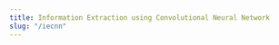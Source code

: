 ```yaml
---
title: Information Extraction using Convolutional Neural Network
slug: "/iecnn"
---
```



<Title num="" text=" TECHNOLOGIES USED" />

-   Python3
-   Tensorflow
-   Numpy
-   Pandas
-   Matplotlib
-   Gensim
-   NLTK
-   Jupyter Notebook

<br />
<br />

##### IMPORTANT LINKS: <a href="https://github.com/mihirsam/Information-Extraction-using-CNN" target="_blank" id="customa">GitHub</a>

<br />
<br />
<br />

<Title num="" text=" ABSTRACT" />

Text summarization is a technique of briefing a large text document by extracting its significant
information. Extractive text summarization involves direct extraction of sentences from the
original document to form a summarized document. The considered task had been an intriguing
one for a long time and thus many approaches had been proposed for the same. This paper
proposes information extraction from a large text document using a Convolutional Neural
Network(CNN).

<br />
<br />
<br />

<Title num="01. " text=" INTRODUCTION" />

The amount of information available online today is huge. Moreover, with the spread
of the internet, it is now easy to share and avail any information. However, with
this ease of availability of information, the problem of information overloading
arises. Although data is available in abundance, it is hard to find whether it
is reliable or not. Also, not everything in a document is required, a considerably
large document might be filled with redundant data and thus only a portion of
it contributes to actual information. Therefore, it becomes difficult to obtain
the required and authentic information. Text summarization is a process by which
the information content of a large document can be expressed by a comparatively
smaller one about the significant information that was conveyed by the original
document. It involves both Information Retrieval and Information Filtering [1].
Therefore, it can help obtain relevant information as well as time-efficient for
tasks that involve a large amount of data. Text summarization can be further categorized
[2] as extractive text summarization and abstractive text summarization. In extractive
text summarization, the document is summarized directly by selecting and extracting
relevant sentences and adding it to the generated summary. While, in abstractive
summarization, the document under consideration is summarized by extracting the
information semantically, i.e. to scan the document, understand its meaning and
then the summary is generated according to the semantic knowledge of the document.
Further, the summarization can be done for a single document or multiple documents.
Or to say, text summarization can be done for a single document at a time or summarization
of text can be performed considering multiple documents. The current paper proposes
an approach of extractive method of text summarization for a single document and
presents results obtained thereof. The proposed method uses a Convolution Neural
Network based technique for extractive summarization of single documents. The
document under consideration is converted to vectors embedding semantically meaningful
word representations before summarization. The actual summarization uses pre-trained
classes for processing by the CNN. Comparisons with blind summaries returned by
human readers using BLEU returned good results. The rest of the paper has been
organized as follows. The following section presents related work done on text
summarization with section 3 presenting in brief the various techniques used.
Section 4 presents the proposed model in detail and section 5 is dedicated to
the experimentation and results. Finally, section 6 concludes the paper with discussions
and future scope of work.

<br />
<br />
<br />

<Title num="02. " text=" RELATED WORK" />

Text summarization had been under consideration for quite a long time, with one of
the earliest work done by H.P.Luhn[3] in 1958, which extracts statistical information
using word frequency and distribution. Luhn approached the problem by marking the
sentences according to the sum of the frequency of words in a document and then selecting
and extracting the sentences having the highest score. Since then, various methods
of ranking the sentences have been proposed, H.P.Edmundson[4] in 1969, proposed a
similar ranking technique which along with the previously mentioned criteria of term
frequency, also considered pragmatic phrase, words that appeared in the title as
well as the location of the sentence in the document. The increasing availability
of information kept text summarization relevant to researchers, and a lot of variety
of techniques have been used to approach the problem. LF Rau et al. in 1989[5] approached
the problem based on linguistic knowledge acquisition and using System for Conceptual
Information Summarization, Organization, and Retrieval technique for text summarization.
Todd Johnsan et al. in 2003[6] suggested generating a summary by creating a word
graph based on similarity and removing the redundancy from the document. Also, Rada
Mihelcea[7] in 2004 proposed an unsupervised graph-based ranking algorithm for sentence
extraction from a text document. Another popular work of extraction of sentences
was proposed by M.A.Fattah et al. in 2012[8] that considered the effect of summary
features like the position of a sentence in the document, positive-negative keywords,
similarity and many more. Then the features thus defined, were used with various
advanced techniques, such as genetic algorithm, mathematical regression to generate
feature weights, then neural networks and Gaussian Mixture model to perform summarization.
Another similar but comparatively less complex work was proposed by M Mendoza Et
al. in 2014[9] where similar sentence features were considered along with using genetic
algorithms. The approach as the sentence extraction from text document is a binary
optimization problem as assumed fitness to be dependent on various statistical features
of the sentence. Text summarization has also been approached using neural networks
by Aakash Sinha[10] in 2018. Neural networks in combination with other techniques
are also been used for the problem under consideration, such as the idea of using
neural networks with rhetorical structure theory was proposed by MK AR[11]. Not only
combination techniques but also different variations neural networks have been used
to approach the problem. Ramesh Nallapati et al. in 2017[12] in their work proposed
using Recurrent Neural Networks to condense the text document. One another variation
of Artificial Neural Network is Convolutional Neural Network(also popularly known
as CNN). This paper proposes a model that incorporates CNN to extract information
from a large text document, such that the extracted information alone can convey
the significant idea portrayed by the larger text document.

<br />
<br />
<br />

<Title num="03. " text=" METHODOLOGIES USED" />

##### 3.1 Word Embeddings

Word embeddings are techniques to map textual information to a vector of continuous numbers.
Embeddings have been used extensively used to meaningfully represent textual information in
numerical space. In the current paper, the proposed model uses Doc2vec embedding to vectorize
the input text before summarization. Proposed by Mikilov et al [13], Doc2Vec is a refinement
over Word2vec embedding [14][15].
Word embeddings differ from word encoding in retaining word relationships. While an encoding
is merely a word representation, embeddings preserve the context and relationships between
words. Encodings are inefficient due to volume which may be exceedingly high for large
documents.
Word2vec is an embedding technique that offers two novel architectures to convert text to word
vectors, viz., Continuous Bag of Words and Skip-gram model, both working on the concept of the
local context window. Doc2vec is based on Word2Vec, the difference being that instead of the
word being embedded, it considers paragraph vectors. Similar to Word2Vec, Doc2vec also offers
two novel architectures, namely, Distributed Bag of Words version of Paragraph Vector(PVDBOW) which is similar to Skip-gram architecture and Distributed Memory version of Paragraph
Vector (PV-DM) which is again similar to CBOW model, which is depicted in Figure 1.

<img width={950} height={435} src={FigureOne} alt="Figure One" />

<h6>
    &nbsp;&nbsp;&nbsp;&nbsp;&nbsp;&nbsp;&nbsp;&nbsp;&nbsp;&nbsp;&nbsp;&nbsp;&nbsp;&nbsp;&nbsp;&nbsp;&nbsp;&nbsp;&nbsp;&nbsp;&nbsp;&nbsp;&nbsp;&nbsp;&nbsp;&nbsp;&nbsp;&nbsp;&nbsp;&nbsp;&nbsp;&nbsp;&nbsp;&nbsp;&nbsp;&nbsp;&nbsp;&nbsp;&nbsp;&nbsp;&nbsp;&nbsp;&nbsp;&nbsp;&nbsp;&nbsp;&nbsp;&nbsp;&nbsp;&nbsp;&nbsp;&nbsp;&nbsp;&nbsp;&nbsp;&nbsp;&nbsp;&nbsp;&nbsp;&nbsp;FIGURE
    1: Rough demonstration of CBOW Architecture of Word2Vec
</h6>

However, to generate the said distributed representations of word vectors, Doc2Vec takes as input
numeric values which are one hot encoded-word representations. So, the input to these
embedding architectures are implicitly the encoded vectors and for Doc2Vec, an additional
paragraph id is fed as input to uniquely distinguish the paragraphs.

<br />

##### 3.2 Convolutional Neural Network

Convolutional Neural Network is a variation of Deep Neural Network having convolution layers,
pooling layers, fully connected layers and many more like dropout layers. The input taken is in
matrix form, having values that represent the input in its vector form.
A CNN model can be classified into two parts – Feature Learning and Classification. Feature
Learning consists of convolutional layers and pooling layers connected. The classification consists
of a flattening layer, a fully connected layer and a softmax function that finally classifies the input
having probabilistic values between 0 and 1.

<img width={950} height={435} src={FigureTwo} alt="Figure Two" />

<h6>
    &nbsp;&nbsp;&nbsp;&nbsp;&nbsp;&nbsp;&nbsp;&nbsp;&nbsp;&nbsp;&nbsp;&nbsp;&nbsp;&nbsp;&nbsp;&nbsp;&nbsp;&nbsp;&nbsp;&nbsp;&nbsp;&nbsp;&nbsp;&nbsp;&nbsp;&nbsp;&nbsp;&nbsp;&nbsp;&nbsp;&nbsp;&nbsp;&nbsp;&nbsp;&nbsp;&nbsp;&nbsp;&nbsp;&nbsp;&nbsp;&nbsp;&nbsp;&nbsp;&nbsp;&nbsp;&nbsp;&nbsp;&nbsp;&nbsp;&nbsp;&nbsp;&nbsp;&nbsp;&nbsp;&nbsp;&nbsp;&nbsp;&nbsp;&nbsp;&nbsp;FIGURE
    2: Schematic Diagram of Convolution Network
</h6>

The convolutional layer is the first layer in a CNN model. It takes in two inputs – matrix
representation of the input vector and a kernel/filter. The convolutional layer performs Feature
Map between the two inputs which are multiplying the kernel to the input matrix. This helps in
highlighting the values that are required for classification. The values of the kernel being used are
chosen depending upon the different types of operations like edge detection, blurring, and
sharpening. The convolutional layer also uses the ReLU function to bring non-linearity and
padding when the kernel does not fit properly in the input matrix.
The pooling layer is used to reduce the number of parameters i.e. it reduces the dimensionality of
the input matrix by retaining important features. Pooling can be done in various ways like max
pooling, average pooling, and sum pooling.
The fully connected layer works in three parts. Firstly, it performs flattening by converting the
matrix obtained after Feature Learning into a vector which is then fed into a fully connected
network for creating a model by combining the features. Finally, softmax function is applied which
classifies the input having probabilistic values between 0 and 1[16].

<br />

##### 3.3 BLEU Score

Bilingual Evaluation Understudy (BLEU)[17] emerged rapidly as a replacement for humans from
evaluating machine-translated text since the human evaluation was expensive and also consumed
a lot of time and manpower. BLEU compares a machine translated text with one or more human
generated reference text and depending upon the similarity produces a score. BLEU checks if the
words present in machine generated text appears in any of the reference text. The degree of
similarity in the machine generated text and the reference text results in a score. The score is
computed by dividing the sum of the maximum number of each word present in the reference text
to the number of the same word present in the machine generated text, the score generated is
known as unigram precision. The comparison can also be made on unigrams, bigrams, trigrams,
4-grams or n-grams, where these are a group of words with unigrams having 1 word, bigrams
having a group of two words and so on. The count of each word present in the text is positionindependent. The more the similarity in the number of each word present the better the machine
translated text and also the precision. The final BLEU score is calculated by taking the geometric
mean of the precision scores and then multiplying the computed mean by an exponential brevity
penalty factor. The BLEU score computed lies within the range 0 to 1.
This means of evaluation is very similar to calculate the precision of the machine generated text.
The score of 1 is attained very seldomly only when the documents are identical. BLEU also
includes “a multiplicative brevity penalty” which becomes active when the target text is longer
than the candidate one.

<br />
<br />
<br />

<Title num="04. " text=" PROPOSED METHOD" />

The model proposed in the paper had been experimented on three datasets, i.e. three documents
were tried to be summarized using the proposed model. The documents thus considered had been
different from one another in terms of its contents. The documents had information related to
World War II [18], Sourav Ganguly [19] and Sir Aurobindo [20]. The first document had factual
information about the events that occurred in World War II. The second document had
information about Sourav Ganguly as a leader, and also his opinions on various events (in first
person’s speech format). The third document consisted various quotes of Sir Aurobindo and
Mother India.
As no standard datasets were used for the task, data had to be pre-processed for further use as it
had lots of noise. Various citations and other garbage symbols had to be removed, a more
generalized form of the document was retrieved. Each sentence were then obtained and it was
made sure no sentence were retrieved having number of words less than one, i.e. empty sentences
that might appear due to direct retrieval from web pages are filtered. All the documents had to be
cleaned and normalized for being fed into the model.

<img width={950} height={435} src={FigureThree} alt="Figure Three" />

<h6>
    &nbsp;&nbsp;&nbsp;&nbsp;&nbsp;&nbsp;&nbsp;&nbsp;&nbsp;&nbsp;&nbsp;&nbsp;&nbsp;&nbsp;&nbsp;&nbsp;&nbsp;&nbsp;&nbsp;&nbsp;&nbsp;&nbsp;&nbsp;&nbsp;&nbsp;&nbsp;&nbsp;&nbsp;&nbsp;&nbsp;&nbsp;&nbsp;&nbsp;&nbsp;&nbsp;&nbsp;&nbsp;&nbsp;&nbsp;&nbsp;&nbsp;&nbsp;&nbsp;&nbsp;&nbsp;&nbsp;&nbsp;&nbsp;&nbsp;&nbsp;&nbsp;&nbsp;&nbsp;&nbsp;&nbsp;&nbsp;&nbsp;&nbsp;&nbsp;&nbsp;&nbsp;&nbsp;&nbsp;&nbsp;&nbsp;&nbsp;&nbsp;&nbsp;&nbsp;&nbsp;&nbsp;&nbsp;&nbsp;&nbsp;&nbsp;&nbsp;&nbsp;&nbsp;&nbsp;&nbsp;&nbsp;&nbsp;&nbsp;&nbsp;FIGURE
    3: 2D Vectorization of sentences
</h6>

The documents had been carefully studied and various classes of sentences (information based)
had been identified for each of the document. After identification of classes, a dataset had been so
prepared that sentences falling under each class had been separated and kept under the heading of
identified class. For instance, the document of World War II had sentences having information of
events like its advancement, it impact in Asia and Europe, mass slaughter, causalities, aftermath
and so on. Similarly, all the documents were studied carefully and sentences were classified
manually.
The paper proposes a model that uses neural network to perform the summarization task. But
computations cannot be carried out directly over free text, the documents’ numerical
representations had to be obtained and for the same, a neural model had to designed just to
provide numerical representation of word. For the said task an embedding scheme had been
adopted so that not just word vectors could be obtained, but the vectors even preserved semantic
relations amongst them. The embedding technique used for this model was Doc2vec [21] as
vectors were not required for each word, but for entire sentence. Each sentence being treated as
individual documents were embedded and equivalent vector representations were retrieved. As
the document had sentences ranging from very short sentences to long running sentences, vector
size was fixed to 100, assuming no important information will be lost nor too much void
information will be stored. However, as the model proposed in the paper primarily uses CNN for
summarization, the vectors were resized to its 2D equivalent matrix of size 10x10 as the model
was seen to perform better with 2D representation as compared to single dimension
representation.
The sentence vectors thus obtained are now to be fed into another neural network for training
purpose. As said, the documents had been refined and various classes of sentences were identified
based on its information. In accordance to these defined classes the sentence vectors had to be
trained and for this training purpose, a convolutional neural network(CNN) model is proposed.
To avoid early shrinking, the model employed a zero padding layer at the beginning of the
architecture, followed by a convolutional layer and max pooling layer respectively. But the model
uses three parallel architectures for said padding, convolution and pooling task as the
classification task is expected to be better achieved with such architecture [22]. The results of
these parallel architectures had to be concatenated to unite the results. After concatenating the
results, a flatten layer had been deployed to flatten the outcome of its previous layers removing
the insignificant entries. Finally, a dense layer, or to say, a fully connected layer was deployed to
complete the classification task.
The model uses Rectified Linear Unit (ReLU) as its activation function in the convolution layer.
The activation function gives same value as input if positive else returns zero. It is said to be one
of the most used activation function for CNN architectures [23]. But, this activation function has
a limitation that it cannot be used in output layer. For the output layer, since the network deals
with multi classification task of sentences, the activation of softmax have been used. The
activation function so works that it gives probability of each sentence for each class and all these
probabilities sums to one. To track the loss of the network while training, loss function of sparse
categorical cross entropy [24] is used. The output of this loss function ranges between 0 and 1,
and this value is actually in the probability form. As known, loss function is an error reduction
method of the network. The generated output is actually the difference between predicted
probability and expected probability for the classification task and thus the correction process
aims at depleting this difference.

<img width={950} height={700} src={FigureFour} alt="Figure Four" />

<h6>
    &nbsp;&nbsp;&nbsp;&nbsp;&nbsp;&nbsp;&nbsp;&nbsp;&nbsp;&nbsp;&nbsp;&nbsp;&nbsp;&nbsp;&nbsp;&nbsp;&nbsp;&nbsp;&nbsp;&nbsp;&nbsp;&nbsp;&nbsp;&nbsp;&nbsp;&nbsp;&nbsp;&nbsp;&nbsp;&nbsp;&nbsp;&nbsp;&nbsp;&nbsp;&nbsp;&nbsp;&nbsp;&nbsp;&nbsp;&nbsp;&nbsp;&nbsp;&nbsp;&nbsp;&nbsp;&nbsp;&nbsp;&nbsp;&nbsp;&nbsp;&nbsp;&nbsp;&nbsp;&nbsp;FIGURE
    4: Rough Demonstration of architecture employed for World War II data
</h6>

The architecture of CNN used is a sequential one. However, as the documents are of different
type, the architecture had to undergo some changes in order to obtain better results. For instance,
since the document of World War II contains simple factual data about the events that occurred
during the war period, not many changes had to be done for this dataset. The figure below
roughly demonstrates the architecture of World War II data.
However, this is not the case with the other datasets. As document containing the data regarding
Sourav Ganguly had first person’s speech and that having data related to Sir Aurobindo consisted
series of quotes, it had been comparatively complex to summarize the data as compared to the
earlier mentioned dataset. Thus for these datasets, an addition pooling layer had to be deployed
for better results. Figure 5 graphically represents this architecture.

<img width={950} height={700} src={FigureFive} alt="Figure Five" />

<h6>
    &nbsp;&nbsp;&nbsp;&nbsp;&nbsp;&nbsp;&nbsp;&nbsp;&nbsp;&nbsp;&nbsp;&nbsp;&nbsp;&nbsp;&nbsp;&nbsp;&nbsp;&nbsp;&nbsp;&nbsp;&nbsp;&nbsp;&nbsp;&nbsp;&nbsp;&nbsp;&nbsp;&nbsp;&nbsp;&nbsp;&nbsp;&nbsp;&nbsp;&nbsp;&nbsp;&nbsp;&nbsp;&nbsp;&nbsp;&nbsp;&nbsp;&nbsp;&nbsp;&nbsp;&nbsp;&nbsp;&nbsp;&nbsp;&nbsp;&nbsp;&nbsp;&nbsp;&nbsp;&nbsp;FIGURE
    5: Rough Demonstration of architecture employed for other data
</h6>

Using the said architecture, the document is first trained about the sentences falling under
specified classes. The network is trained, weights adjusted with each iteration, loss decreased and
accuracy is enhanced. Once the network had been trained, the document is given as input,
sentences are separated, it is vectorized and then classification is carried out.
The input document is divided into set of sentences each classified into designed classes. After
classification is done, the first sentences are picked from each class assuming that the first
sentence cannot be skipped for summary generation else entire context of the class will be
ambiguous. The process of selection of sentences is carried on until the summary is so generated
that the size of summary is 30% of that of the size of original document.

<br />
<br />
<br />

<Title num="05. " text=" EXPERIMENT AND RESULTS" />

The evaluation of the machine generated summary is not very deterministic task [25]. The
correctness of summary may differ from person to person depending upon an individual’s own
perspective. Yet attempts were made to try evaluating the generated summary (the candidate
summary) with reference to some human generated summary (the reference summary). Four
reference summaries were considered for each of the document and evaluation was carried to
check the efficiency of the build model.
For evaluation of the machine generated summary, the matrix of BLEU is been used. Usually, the
BLEU score of less than 15(if scaled out of 100) is said to be bad score while more than 35[26] is
acceptable. The scores obtained for each dataset against each reference summary is gin in the
tables below

<img width={950} height={450} src={FigureSix} alt="Figure Six" />

Table 1, presents results that can deduce that reference summary 3 is most similar to that of
machine generated summary, while reference summary 4 is most distinct. Thus it is difficult to
say about the correctness of the summary as the same machine generated summary seems to be
good for one human while not that efficient for the other one.

<img width={950} height={450} src={FigureSeven} alt="Figure Seven" />

Analyzing Table 2, it can be said that if the generated summary is considered in context of
reference summary 3, it is an appreciable model; but again it is not that good when considered
with context of reference summary 4. Also, it can be seen that the results for first dataset had been
quite better than this dataset.

<img width={950} height={450} src={FigureEight} alt="Figure Eight" />

Analysis of data shown in Table 3, in reference to reference summary 1 the model is seen to
provide best result while the same is not the case for reference summary 3. Again, it is clear that
the model does not always provide best results for same reference set. That implies, for same
human, the summary generated by the model may be really appreciable for one document but this
might not be the case every time.
The considered for evaluation is BLEU. However, BLEU is usually used for evaluation of
machine translation. Therefore for better understanding for the performance of the designed
model, a confusion matrix is created to map the common sentences, it frequency in the candidate
summary and the reference summary.
As already mentioned, the summarization task is so carried by the model that it condenses the
original document to 30% of its size. Thus reference summaries were also so designed that it
included the sentences from the document and the size ratio was maintained. The documents
considered for summarization were condensed to be:

-   World War II document – 13 sentences
-   Sourav Ganguly document – 17 sentences
-   Sir Aurobindo dataset – 9 quotes

The confusion matrix for common sentences in candidate summary and reference summary thus
created is shown in the Figures 6, 7 and 8 for document related world war II, Sourav Ganguly and
Sir Aurobindo respectively.

<img width={950} height={700} src={FigureNine} alt="Figure Nine" />

<h6>
    &nbsp;&nbsp;&nbsp;&nbsp;&nbsp;&nbsp;&nbsp;&nbsp;&nbsp;&nbsp;&nbsp;&nbsp;&nbsp;&nbsp;&nbsp;&nbsp;&nbsp;&nbsp;&nbsp;&nbsp;&nbsp;&nbsp;&nbsp;&nbsp;&nbsp;&nbsp;&nbsp;&nbsp;&nbsp;&nbsp;&nbsp;&nbsp;&nbsp;&nbsp;&nbsp;&nbsp;&nbsp;&nbsp;&nbsp;&nbsp;&nbsp;&nbsp;&nbsp;&nbsp;&nbsp;&nbsp;&nbsp;&nbsp;&nbsp;&nbsp;&nbsp;&nbsp;&nbsp;&nbsp;&nbsp;&nbsp;&nbsp;&nbsp;&nbsp;&nbsp;&nbsp;&nbsp;&nbsp;&nbsp;&nbsp;&nbsp;&nbsp;&nbsp;&nbsp;&nbsp;&nbsp;&nbsp;&nbsp;&nbsp;&nbsp;&nbsp;&nbsp;&nbsp;&nbsp;&nbsp;&nbsp;&nbsp;&nbsp;&nbsp;FIGURE
    6: Confusion Matrix for WW-II Dataset
</h6>

<br />
<br />

<img width={950} height={700} src={FigureTen} alt="Figure Ten" />

<h6>
    &nbsp;&nbsp;&nbsp;&nbsp;&nbsp;&nbsp;&nbsp;&nbsp;&nbsp;&nbsp;&nbsp;&nbsp;&nbsp;&nbsp;&nbsp;&nbsp;&nbsp;&nbsp;&nbsp;&nbsp;&nbsp;&nbsp;&nbsp;&nbsp;&nbsp;&nbsp;&nbsp;&nbsp;&nbsp;&nbsp;&nbsp;&nbsp;&nbsp;&nbsp;&nbsp;&nbsp;&nbsp;&nbsp;&nbsp;&nbsp;&nbsp;&nbsp;&nbsp;&nbsp;&nbsp;&nbsp;&nbsp;&nbsp;&nbsp;&nbsp;&nbsp;&nbsp;&nbsp;&nbsp;&nbsp;&nbsp;&nbsp;&nbsp;&nbsp;&nbsp;&nbsp;&nbsp;&nbsp;&nbsp;&nbsp;&nbsp;&nbsp;&nbsp;&nbsp;&nbsp;&nbsp;&nbsp;&nbsp;&nbsp;&nbsp;&nbsp;&nbsp;&nbsp;&nbsp;&nbsp;&nbsp;&nbsp;&nbsp;&nbsp;FIGURE
    7: Confusion Matrix for Sourav Ganguly Dataset
</h6>

<br />
<br />

<img width={950} height={700} src={FigureEleven} alt="Figure Eleven" />

<h6>
    &nbsp;&nbsp;&nbsp;&nbsp;&nbsp;&nbsp;&nbsp;&nbsp;&nbsp;&nbsp;&nbsp;&nbsp;&nbsp;&nbsp;&nbsp;&nbsp;&nbsp;&nbsp;&nbsp;&nbsp;&nbsp;&nbsp;&nbsp;&nbsp;&nbsp;&nbsp;&nbsp;&nbsp;&nbsp;&nbsp;&nbsp;&nbsp;&nbsp;&nbsp;&nbsp;&nbsp;&nbsp;&nbsp;&nbsp;&nbsp;&nbsp;&nbsp;&nbsp;&nbsp;&nbsp;&nbsp;&nbsp;&nbsp;&nbsp;&nbsp;&nbsp;&nbsp;&nbsp;&nbsp;&nbsp;&nbsp;&nbsp;&nbsp;&nbsp;&nbsp;&nbsp;&nbsp;&nbsp;&nbsp;&nbsp;&nbsp;&nbsp;&nbsp;&nbsp;&nbsp;&nbsp;&nbsp;&nbsp;&nbsp;&nbsp;&nbsp;&nbsp;&nbsp;&nbsp;&nbsp;&nbsp;&nbsp;&nbsp;&nbsp;FIGURE
    8: Confusion Matrix for Sri Aurobindo Dataset
</h6>

<br />

But the accuracy of the candidate summary is still not deterministic. Similar to BLEU score there
is no consistency in the pattern of occurrence of common sentences in the candidate and reference
summary. Rather, no such consistency can be observed in the reference summaries themselves.
Hence, the context of evaluation in such task cannot be fixed and therefore it is dependent on an
individual whether the summary generated is acceptable or not.

<br />
<br />
<br />

<Title num="06. " text=" CONCLUSION" />

The model proposed in this paper prepares a summary of text data by using neural network
architecture, widely using Convolutional Neural Networks. Firstly, the input documented is
numerically represented using word embedding technique of Doc2Vec. The vectors from said
architecture is then retrieved and fed into another CNN model where classification task is carried
on. After classification of sentences in relevant classes designed in accordance of the document,
sentences are retrieved from each class and the summary is generated which condenses the
original document to 30% of its actual size. The summary thus generated was then evaluated
against human generated reference summaries and it had been found that a simple architecture
can generate appreciable results with acceptable computational complexity. However, using CNN
makes the model significantly supervised. Thus, for generation of summary using this
architecture is possible only when the model can be trained well and this training again involves
proper designing of class and rectification of data. But, once the model is trained well, it is
expected that it can well summarize any document of that domain.

<br />
<br />
<br />

<Title num="" text=" KEYWORDS:" />
<div>
    <p>Extractive summarization</p>
    <p>Embeddings</p>
    <p>Doc2Vec</p>
    <p>Convolutional Neural Network</p>
    <p>BLEU</p>
</div>

<br />
<br />
<br />

<Title num="" text=" References" />

1. Reddy, Y. Surendranadha, and AP Siva Kumar. "An efficient approach for web
   document summarization by sentence ranking." International Journal of Advanced Research in Computer Science and Software Engineering 2.7 (2012).
2. Prakhar Ganesh, “Automatic Text Summarization : Simplified” ,Towards Data
   Science, Friday June 2019, https://towardsdatascience.com/automatic-textsummarization-simplified-3b7c10c4093a.
3. Luhn, Hans Peter. "The automatic creation of literature abstracts." IBM Journal
   of research and development 2.2 (1958): 159-165.
4. Edmundson, Harold P. "New methods in automatic extracting." Journal of the
   ACM (JACM) 16.2 (1969): 264-285.
5. Rau, Lisa F., Paul S. Jacobs, and Uri Zernik. "Information extraction and text
   summarization using linguistic knowledge acquisition." Information Processing
   & Management 25.4 (1989): 419-428.
6. Johnson, Todd, S. Thede, and A. Vlahov. "PARE: An Automatic Text Summarizer." First Midstates Conference for Undergraduate Research in Computer Science and Mathematics. 2003.
7. Mihalcea, Rada. "Graph-based ranking algorithms for sentence extraction, applied to text summarization." Proceedings of the ACL Interactive Poster and
   Demonstration Sessions. 2004.
8. Fattah, Mohamed Abdel, and Fuji Ren. "GA, MR, FFNN, PNN and GMM based
   models for automatic text summarization." Computer Speech & Language23.1
   (2009): 126-144.
9. Mendoza, Martha, et al. "Extractive single-document summarization based on
   genetic operators and guided local search."Expert Systems with Applications41.9
   (2014): 4158-4169.
10. Sinha, Aakash, Abhishek Yadav, and Akshay Gahlot. "Extractive text summarization using neural networks." arXiv preprint arXiv:1802.10137(2018).
11. AR, Mrs Kulkarni. "Text Summarization using Neural Networks and Rhetorical
    Structure Theory.", International Journal of Advanced Research in Computer and Communication Engineering Vol. 4, Issue 6, June 2015, pp. 49-52
12. Nallapati, Ramesh, Feifei Zhai, and Bowen Zhou. "Summarunner: A recurrent
    neural network based sequence model for extractive summarization of documents."Thirty-First AAAI Conference on Artificial Intelligence. 2017.
13. Lau, Jey Han, and Timothy Baldwin. "An empirical evaluation of doc2vec with
    practical insights into document embedding generation." arXiv preprint
    arXiv:1607.05368(2016).
14. Mikolov, T., Chen, K., Corrado, G., Dean, J., "Efficient estimation of word representations in vector space." arXiv preprint arXiv:1301.3781 (2013).
15. Mikolov, T., Sutskever, I., Chen, K., Corrado, G., Dean, J., "Distributed representations of words and phrases and their compositionality." Advances in neural
    information processing systems. 2013.
16. Goodfellow, Ian; Bengio, Yoshua; Courville, Aaron (2016). "6.2.2.3 Softmax
    Units for Multinoulli Output Distributions". Deep Learning. MIT Press. ISBN .
17. Papineni, Kishore, Salim Roukos, Todd Ward, Wei-Jing Zhu, "BLEU: a
    method for automatic evaluation of machine translation." Proceedings of the 40th
    annual meeting on association for computational linguistics. Association for
    Computational Linguistics, 2002.
18. Wikipedia contributors. (2019, December 9). World War II. In Wikipedia, The
    Free Encyclopedia. Retrieved 07:31, December 10, 2019, from
    https://en.wikipedia.org/w/index.php?title=World_War_II&oldid=929959693
19. Mitter, Sohini “Sourav Ganguly: leadership lessons from his memoir”,
    YSWEEKENDER, Friday May, 2018, https://yourstory.com/weekender/create-anew-template-for-success-sourav-ganguly.
20. “SRI AUROBINDO AND THE MOTHER ON INDIA”, Resurgent India, Friday
    November, 2011, http://new.resurgentindia.org/introduction/sri-aurobindo-andthe-mother-on-india/
21. Le, Quoc, and Tomas Mikolov. "Distributed representations of sentences and
    documents."International conference on machine learning. 2014.
22. “Convolutional Neural Networks for Sentence Classification” Y. Kim 2014 in
    Conference on Empirical Methods in Natural Language Processing (EMNLP’14)
23. Viu, Danqing “A Practical Guide To ReLU”, Medium, Thursday November,
    2017, https://medium.com/@danqing/a-practical-guide-to-relub83ca804f1f7
24. Brownlee,Jason “Loss and Loss Functions for Training Deep Learning Neural
    Networks.”Machine Learning Mastery, Monday January
    2019,https://machinelearningmastery.com/loss-and-loss-functions-for-trainingdeep-learning-neural-networks/.
25. Lloret, Elena, and Manuel Palomar. "Challenging issues of automatic summarization: relevance detection and quality-based evaluation." Informatica 34.1
    (2010).
26. Pan, Hazel Mae “How BLEU Measures Translation and Why It Matters”, Slator
    language industry intelligence, Monday November, 2016,
    https://slator.com/technology/how-bleu-measures-translation-and-why-it-matters/
